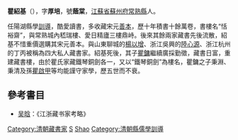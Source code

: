 '''瞿紹基'''（{{bd|1772年||1836年||Q瞿}}），字'''厚培'''，號'''蔭棠'''，[[江蘇省|江蘇省]][[蘇州府|蘇州府]][[常熟縣|常熟縣]]人。

任陽湖縣學[[訓導|訓導]]，酷愛讀書，多收藏宋元[[善本|善本]]，歷十年積書十餘萬卷，書樓名“恬裕齋”，與常熟城內嵇瑞樓、愛日精廬三樓鼎峙。後來其餘兩家藏書先後流散，紹基不惜重價選購其宋元善本。與山東聊城的[[楊以增|楊以增]]、浙江吳興的[[陸心源|陸心源]]、浙江杭州的丁丙被稱為四大私人藏書家。紹基死後，其子[[瞿鏞|瞿鏞]]繼續廣採勤徵，藏書日富，重建藏書樓，由於瞿氏家藏鐵琴銅劍各一，又以“鐵琴銅劍”為樓名，瞿鏞之子秉淵、秉清及孫[[瞿啟甲|瞿啟甲]]等均能謹守家學，歷五世而不衰。

== 參考書目 ==
* [[吴晗|吴晗]]：《江浙藏书家考略》
{{晚清四大藏書家}}

{{normdaten}}
{{DEFAULTSORT:qu shaoji}}
[[Category:清朝藏書家|Category:清朝藏書家]]
[[Category:常熟海虞瞿氏|S]]
[[Category:瞿姓|Shao]]
[[Category:清朝縣儒學訓導|Category:清朝縣儒學訓導]]